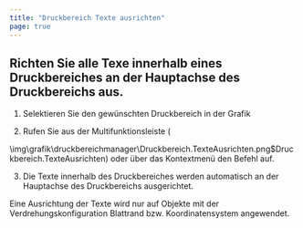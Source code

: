 ```yaml
---
title: "Druckbereich Texte ausrichten"
page: true
---
```

## Richten Sie alle Texe innerhalb eines Druckbereiches an der Hauptachse des Druckbereichs aus.
<GeoMapper>

1. Selektieren Sie den gew&#252;nschten Druckbereich in der Grafik


2. Rufen Sie aus der Multifunktionsleiste (


<Image>\img\grafik\druckbereichmanager\Druckbereich.TexteAusrichten.png$Druckbereich.TexteAusrichten</Image>) oder &#252;ber das Kontextmen&#252; den Befehl auf.


3. Die Texte innerhalb des Druckbereiches werden automatisch an der Hauptachse des Druckbereichs ausgerichtet.





<Success>
Eine Ausrichtung der Texte wird nur auf Objekte mit der Verdrehungskonfiguration  <Italic> Blattrand  </Italic> bzw.  <Italic> Koordinatensystem  </Italic> angewendet.
</Success>

</GeoMapper>
